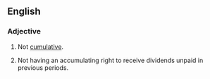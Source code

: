 ==English==
===Adjective===
{{en-adj}}
# Not [[cumulative]].
# {{finance}} Not having an accumulating right to receive dividends unpaid in previous periods.
